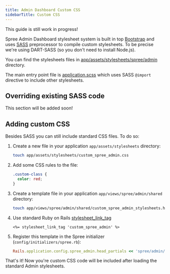 ```yaml
---
title: Admin Dashboard Custom CSS
sidebarTitle: Custom CSS
---
```


<Warning>
  This guide is still work in progress!
</Warning>

Spree Admin Dashboard stylesheet system is built in top [Bootstrap](https://getbootstrap.com/) and uses [SASS](https://sass-lang.com/) preprocessor to compile custom stylesheets. To be precise we're using DART-SASS (so you don't need to install Node.js).

You can find the stylesheets files in [app/assets/stylesheets/spree/admin](https://github.com/spree/spree/tree/main/admin/app/assets/stylesheets/spree/admin) directory.

The main entry point file is [application.scss](https://github.com/spree/spree/blob/main/admin/app/assets/stylesheets/spree/admin/application.scss) which uses SASS `@import` directive to include other stylesheets.

## Overriding existing SASS code

<Warning>
  This section will be added soon!
</Warning>

## Adding custom CSS

Besides SASS you can still include standard CSS files. To do so:


1. Create a new file in your application `app/assets/stylesheets` directory:

    ```bash
    touch app/assets/stylesheets/custom_spree_admin.css
    ```
2. Add some CSS rules to the file:

    ```css
    .custom-class {
      color: red;
    }
    ```
3. Create a template file in your application `app/views/spree/admin/shared` directory:

    ```bash
    touch app/views/spree/admin/shared/custom_spree_admin_stylesheets.html.erb
    ```

4. Use standard Ruby on Rails [stylesheet_link_tag](https://api.rubyonrails.org/v7.2/classes/ActionView/Helpers/AssetTagHelper.html#method-i-stylesheet_link_tag)

    ```erb
    <%= stylesheet_link_tag 'custom_spree_admin' %>
    ```

5. Register this template in the Spree initializer (`config/initializers/spree.rb`):

    ```ruby
    Rails.application.config.spree_admin.head_partials << 'spree/admin/shared/custom_spree_admin_stylesheets'
    ```

That's it! Now you're custom CSS code will be included after loading the standard Admin stylesheets.
